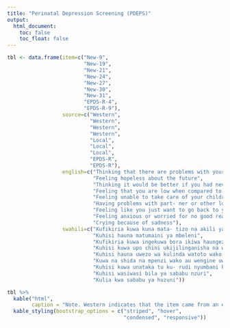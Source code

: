```yaml
---
title: "Perinatal Depression Screening (PDEPS)"
output:
  html_document:
    toc: false
    toc_float: false
---
```

  


```r

tbl <- data.frame(item=c("New-9",
                         "New-19",
                         "New-21",
                         "New-24",
                         "New-27",
                         "New-30",
                         "New-31",
                         "EPDS-R-4",
                         "EPDS-R-9"),
                  source=c("Western",
                           "Western",
                           "Western",
                           "Western",
                           "Local",
                           "Local",
                           "Local",
                           "EPDS-R",
                           "EPDS-R"),
                  english=c("Thinking that there are problems with your mind",
                            "Feeling hopeless about the future",
                            "Thinking it would be better if you had never been born",
                            "Feeling that you are low when compared to other people",
                            "Feeling unable to take care of your children or family",
                            "Having problems with part- ner or other loved one",
                            "Feeling like you just want to go back to your maternal home?",
                            "Feeling anxious or worried for no good reason",
                            "Crying because of sadness"),
                  swahili=c("Kufikiria kuwa kuna mata- tizo na akili yako",
                            "Kuhisi hauna matumaini ya mbeleni",
                            "Kufikiria kuwa ingekuwa bora ikiwa haungezaliwa",
                            "Kuhisi kuwa upo chini ukijilinganisha na watu wengine",
                            "Kuhisi hauna uwezo wa kulinda watoto wako au fa- milia yako",
                            "Kuwa na shida na mpenzi wako au wengine uwapendao",
                            "Kuhisi kuwa unataka tu ku- rudi nyumbani kwa wazazi waliokuzaa",
                            "Kuhisi wasiwasi bila ya sababu nzuri",
                            "Kulia kwa sababu ya huzuni"))

tbl %>%
  kable("html", 
        caption = "Note. Western indicates that the item came from an existing screening tool. Local indicates that the item was generated by one or more of the focus group discussions.") %>%
  kable_styling(bootstrap_options = c("striped", "hover", 
                                      "condensed", "responsive"))
```

